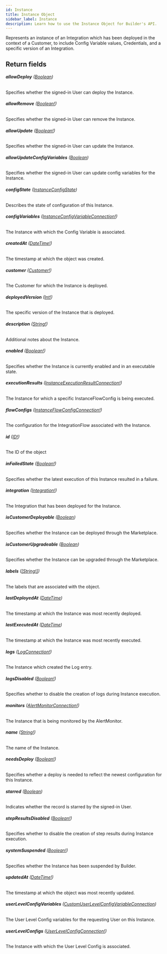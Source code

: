 ```yaml
---
id: Instance
title: Instance Object
sidebar_label: Instance
description: Learn how to use the Instance Object for Builder's API.
---
```


Represents an instance of an Integration which has been deployed in the
context of a Customer, to include Config Variable values, Credentials, and
a specific version of an Integration.

## Return fields

###### <b>allowDeploy</b> ([Boolean](/composer/builder/api/schema/scalar/Boolean.mdx))

Specifies whether the signed-in User can deploy the Instance.

###### <b>allowRemove</b> ([Boolean!](/composer/builder/api/schema/scalar/Boolean.mdx))

Specifies whether the signed-in User can remove the Instance.

###### <b>allowUpdate</b> ([Boolean!](/composer/builder/api/schema/scalar/Boolean.mdx))

Specifies whether the signed-in User can update the Instance.

###### <b>allowUpdateConfigVariables</b> ([Boolean](/composer/builder/api/schema/scalar/Boolean.mdx))

Specifies whether the signed-in User can update config variables for the Instance.

###### <b>configState</b> ([InstanceConfigState](/composer/builder/api/schema/enum/InstanceConfigState.mdx))

Describes the state of configuration of this Instance.

###### <b>configVariables</b> ([InstanceConfigVariableConnection!](/composer/builder/api/schema/object/InstanceConfigVariableConnection.mdx))

The Instance with which the Config Variable is associated.

###### <b>createdAt</b> ([DateTime!](/composer/builder/api/schema/scalar/DateTime.mdx))

The timestamp at which the object was created.

###### <b>customer</b> ([Customer!](/composer/builder/api/schema/object/Customer.mdx))

The Customer for which the Instance is deployed.

###### <b>deployedVersion</b> ([Int!](/composer/builder/api/schema/scalar/Int.mdx))

The specific version of the Instance that is deployed.

###### <b>description</b> ([String!](/composer/builder/api/schema/scalar/String.mdx))

Additional notes about the Instance.

###### <b>enabled</b> ([Boolean!](/composer/builder/api/schema/scalar/Boolean.mdx))

Specifies whether the Instance is currently enabled and in an executable state.

###### <b>executionResults</b> ([InstanceExecutionResultConnection!](/composer/builder/api/schema/object/InstanceExecutionResultConnection.mdx))

The Instance for which a specific InstanceFlowConfig is being executed.

###### <b>flowConfigs</b> ([InstanceFlowConfigConnection!](/composer/builder/api/schema/object/InstanceFlowConfigConnection.mdx))

The configuration for the IntegrationFlow associated with the Instance.

###### <b>id</b> ([ID!](/composer/builder/api/schema/scalar/ID.mdx))

The ID of the object

###### <b>inFailedState</b> ([Boolean!](/composer/builder/api/schema/scalar/Boolean.mdx))

Specifies whether the latest execution of this Instance resulted in a failure.

###### <b>integration</b> ([Integration!](/composer/builder/api/schema/object/Integration.mdx))

The Integration that has been deployed for the Instance.

###### <b>isCustomerDeployable</b> ([Boolean](/composer/builder/api/schema/scalar/Boolean.mdx))

Specifies whether the Instance can be deployed through the Marketplace.

###### <b>isCustomerUpgradeable</b> ([Boolean](/composer/builder/api/schema/scalar/Boolean.mdx))

Specifies whether the Instance can be upgraded through the Marketplace.

###### <b>labels</b> ([[String!]](/composer/builder/api/schema/scalar/String.mdx))

The labels that are associated with the object.

###### <b>lastDeployedAt</b> ([DateTime](/composer/builder/api/schema/scalar/DateTime.mdx))

The timestamp at which the Instance was most recently deployed.

###### <b>lastExecutedAt</b> ([DateTime](/composer/builder/api/schema/scalar/DateTime.mdx))

The timestamp at which the Instance was most recently executed.

###### <b>logs</b> ([LogConnection!](/composer/builder/api/schema/object/LogConnection.mdx))

The Instance which created the Log entry.

###### <b>logsDisabled</b> ([Boolean!](/composer/builder/api/schema/scalar/Boolean.mdx))

Specifies whether to disable the creation of logs during Instance execution.

###### <b>monitors</b> ([AlertMonitorConnection!](/composer/builder/api/schema/object/AlertMonitorConnection.mdx))

The Instance that is being monitored by the AlertMonitor.

###### <b>name</b> ([String!](/composer/builder/api/schema/scalar/String.mdx))

The name of the Instance.

###### <b>needsDeploy</b> ([Boolean!](/composer/builder/api/schema/scalar/Boolean.mdx))

Specifies whether a deploy is needed to reflect the newest configuration for this Instance.

###### <b>starred</b> ([Boolean](/composer/builder/api/schema/scalar/Boolean.mdx))

Indicates whether the record is starred by the signed-in User.

###### <b>stepResultsDisabled</b> ([Boolean!](/composer/builder/api/schema/scalar/Boolean.mdx))

Specifies whether to disable the creation of step results during Instance execution.

###### <b>systemSuspended</b> ([Boolean!](/composer/builder/api/schema/scalar/Boolean.mdx))

Specifies whether the Instance has been suspended by Builder.

###### <b>updatedAt</b> ([DateTime!](/composer/builder/api/schema/scalar/DateTime.mdx))

The timestamp at which the object was most recently updated.

###### <b>userLevelConfigVariables</b> ([CustomUserLevelConfigVariableConnection](/composer/builder/api/schema/object/CustomUserLevelConfigVariableConnection.mdx))

The User Level Config variables for the requesting User on this Instance.

###### <b>userLevelConfigs</b> ([UserLevelConfigConnection!](/composer/builder/api/schema/object/UserLevelConfigConnection.mdx))

The Instance with which the User Level Config is associated.
